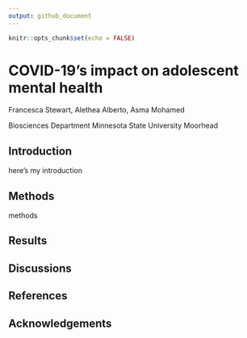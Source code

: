 ```yaml
---
output: github_document
---
```


```r
knitr::opts_chunk$set(echo = FALSE)
```

# COVID-19's impact on adolescent mental health

Francesca Stewart, Alethea Alberto, Asma Mohamed

Biosciences Department Minnesota State University Moorhead

## Introduction

here's my introduction

## Methods

methods

## Results

## Discussions

## References

## Acknowledgements 
